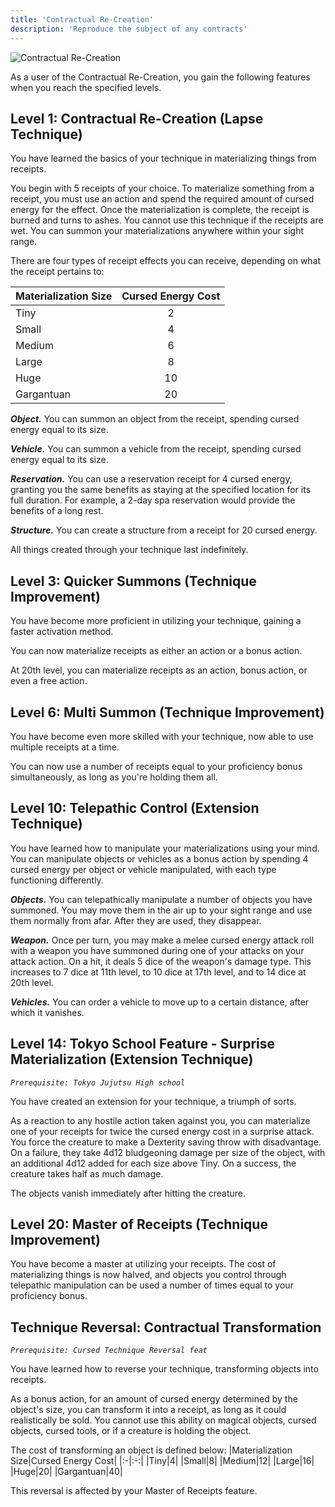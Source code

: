 ```yaml
---
title: 'Contractual Re-Creation'
description: 'Reproduce the subject of any contracts'
---
```


<img
  src="/images/cursed-techniques/contractual-re-creation.png"
  alt="Contractual Re-Creation"
/>

As a user of the Contractual Re-Creation, you gain the following features when you reach the specified levels.

## Level 1: Contractual Re-Creation (Lapse Technique)
You have learned the basics of your technique in materializing things from receipts. 

You begin with 5 receipts of your choice. To materialize something from a receipt, you must use an action and spend the required amount of cursed energy for the effect. Once the materialization is complete, the receipt is burned and turns to ashes. You cannot use this technique if the receipts are wet. You can summon your materializations anywhere within your sight range.

There are four types of receipt effects you can receive, depending on what the receipt pertains to:

|Materialization Size|Cursed Energy Cost|
|:-|:-:|
|Tiny|2|
|Small|4|
|Medium|6|
|Large|8|
|Huge|10|
|Gargantuan|20|

***Object.*** You can summon an object from the receipt, spending cursed energy equal to its size.

***Vehicle.*** You can summon a vehicle from the receipt, spending cursed energy equal to its size.

***Reservation.*** You can use a reservation receipt for 4 cursed energy, granting you the same benefits as staying at the specified location for its full duration. For example, a 2-day spa reservation would provide the benefits of a long rest.

***Structure.*** You can create a structure from a receipt for 20 cursed energy.

All things created through your technique last indefinitely.

## Level 3: Quicker Summons (Technique Improvement)
You have become more proficient in utilizing your technique, gaining a faster activation method. 

You can now materialize receipts as either an action or a bonus action.

At 20th level, you can materialize receipts as an action, bonus action, or even a free action.

## Level 6: Multi Summon (Technique Improvement)
You have become even more skilled with your technique, now able to use multiple receipts at a time. 

You can now use a number of receipts equal to your proficiency bonus simultaneously, as long as you're holding them all.

## Level 10: Telepathic Control (Extension Technique)
You have learned how to manipulate your materializations using your mind. You can manipulate objects or vehicles as a bonus action by spending 4 cursed energy per object or vehicle manipulated, with each type functioning differently.

***Objects.*** You can telepathically manipulate a number of objects you have summoned. You may move them in the air up to your sight range and use them normally from afar. After they are used, they disappear.

***Weapon.*** Once per turn, you may make a melee cursed energy attack roll with a weapon you have summoned during one of your attacks on your attack action. On a hit, it deals 5 dice of the weapon's damage type. This increases to 7 dice at 11th level, to 10 dice at 17th level, and to 14 dice at 20th level.

***Vehicles.*** You can order a vehicle to move up to a certain distance, after which it vanishes.

## Level 14: Tokyo School Feature - Surprise Materialization (Extension Technique)
*`Prerequisite: Tokyo Jujutsu High school`*

You have created an extension for your technique, a triumph of sorts. 

As a reaction to any hostile action taken against you, you can materialize one of your receipts for twice the cursed energy cost in a surprise attack. You force the creature to make a Dexterity saving throw with disadvantage. On a failure, they take 4d12 bludgeoning damage per size of the object, with an additional 4d12 added for each size above Tiny. On a success, the creature takes half as much damage.

The objects vanish immediately after hitting the creature.

## Level 20: Master of Receipts (Technique Improvement)
You have become a master at utilizing your receipts. The cost of materializing things is now halved, and objects you control through telepathic manipulation can be used a number of times equal to your proficiency bonus.

## Technique Reversal: Contractual Transformation
*`Prerequisite: Cursed Technique Reversal feat`*

You have learned how to reverse your technique, transforming objects into receipts. 

As a bonus action, for an amount of cursed energy determined by the object's size, you can transform it into a receipt, as long as it could realistically be sold. You cannot use this ability on magical objects, cursed objects, cursed tools, or if a creature is holding the object.

The cost of transforming an object is defined below:
|Materialization Size|Cursed Energy Cost|
|:-|:-:|
|Tiny|4|
|Small|8|
|Medium|12|
|Large|16|
|Huge|20|
|Gargantuan|40|

This reversal is affected by your Master of Receipts feature.